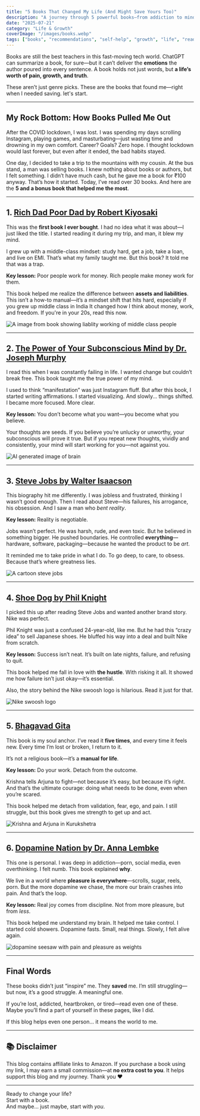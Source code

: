 ```yaml
---
title: "5 Books That Changed My Life (And Might Save Yours Too)"
description: "A journey through 5 powerful books—from addiction to mindset shifts. Includes personal stories, life lessons, and links to help you read them too."
date: "2025-07-21"
category: "Life & Growth"
coverImage: "/images/books.webp"
tags: ["books", "recommendations", "self-help", "growth", "life", "reading"]
---
```


Books are still the best teachers in this fast-moving tech world. ChatGPT can summarize a book, for sure—but it can’t deliver the **emotions** the author poured into every sentence. A book holds not just words, but **a life’s worth of pain, growth, and truth**.

These aren’t just genre picks. These are the books that found me—right when I needed saving.
let's start.

---

## My Rock Bottom: How Books Pulled Me Out

After the COVID lockdown, I was lost. I was spending my days scrolling Instagram, playing games, and masturbating—just wasting time and drowning in my own comfort. Career? Goals? Zero hope. I thought lockdown would last forever, but even after it ended, the bad habits stayed.

One day, I decided to take a trip to the mountains with my cousin. At the bus stand, a man was selling books. I knew nothing about books or authors, but I felt something. I didn’t have much cash, but he gave me a book for ₹100 anyway. That’s how it started. Today, I’ve read over 30 books. And here are the **5 and a bonus book that helped me the most**.

---

## 1. [Rich Dad Poor Dad by Robert Kiyosaki](https://amzn.to/4f1kXWy)

This was the **first book I ever bought**. I had no idea what it was about—I just liked the title. I started reading it during my trip, and man, it blew my mind.

I grew up with a middle-class mindset: study hard, get a job, take a loan, and live on EMI. That’s what my family taught me. But this book? It told me that was a trap.

**Key lesson:** Poor people work for money. Rich people make money work for them.

This book helped me realize the difference between **assets and liabilities**. This isn’t a how-to manual—it’s a mindset shift that hits hard, especially if you grew up middle class in India It changed how I think about money, work, and freedom. If you're in your 20s, read this now.

<Image 
  src="/images/asset-liability.webp"
  alt="A image from book showing liablity working of middle class people"
  width={900}
  height={400}
  className="rounded-xl my-6 mx-auto shadow-lg"
/>

---

## 2. [The Power of Your Subconscious Mind by Dr. Joseph Murphy](https://amzn.to/44XM0xo)

I read this when I was constantly failing in life. I wanted change but couldn’t break free. This book taught me the true power of my mind.

I used to think “manifestation” was just Instagram fluff. But after this book, I started writing affirmations. I started visualizing. And slowly... things shifted. I became more focused. More clear.

**Key lesson:** You don’t become what you want—you become what you believe.

Your thoughts are seeds. If you believe you’re unlucky or unworthy, your subconscious will prove it true. But if you repeat new thoughts, vividly and consistently, your mind will start working for you—not against you.

<Image 
  src="/images/brain.webp"
  alt="AI generated image of brain "
  height={400}
  width={900}
  className="rounded-xl my-6 mx-auto shadow-lg"
/>

---

## 3. [Steve Jobs by Walter Isaacson](https://amzn.to/40vWQt0)

This biography hit me differently. I was jobless and frustrated, thinking I wasn’t good enough. Then I read about Steve—his failures, his arrogance, his obsession. And I saw a man who *bent reality*.

**Key lesson:** Reality is negotiable.

Jobs wasn’t perfect. He was harsh, rude, and even toxic. But he believed in something bigger. He pushed boundaries. He controlled **everything**—hardware, software, packaging—because he wanted the product to be *art*.

It reminded me to take pride in what I do. To go deep, to care, to obsess. Because that’s where greatness lies.

<Image 
  src="/images/stevejobs.webp"
  alt="A cartoon steve jobs"
  width={900}
  height={400}
  className="rounded-xl my-6 mx-auto shadow-lg"
/>

---

## 4. [Shoe Dog by Phil Knight](https://amzn.to/4eWHpQs)

I picked this up after reading Steve Jobs and wanted another brand story. Nike was perfect.

Phil Knight was just a confused 24-year-old, like me. But he had this “crazy idea” to sell Japanese shoes. He bluffed his way into a deal and built Nike from scratch.

**Key lesson:** Success isn’t neat. It’s built on late nights, failure, and refusing to quit.

This book helped me fall in love with **the hustle**. With risking it all. It showed me how failure isn’t just okay—it’s essential.

Also, the story behind the Nike swoosh logo is hilarious. Read it just for that.

<Image 
  src="/images/swoosh.webp"
  alt="Nike swoosh logo"
  width={900}
  height={400}
  className="rounded-xl my-6 mx-auto shadow-lg"
/>

---

## 5. [Bhagavad Gita](https://amzn.to/3GBikhv)

This book is my soul anchor. I’ve read it **five times**, and every time it feels new. Every time I’m lost or broken, I return to it.

It’s not a religious book—it’s a **manual for life**.

**Key lesson:** Do your work. Detach from the outcome.

Krishna tells Arjuna to fight—not because it’s easy, but because it’s right. And that’s the ultimate courage: doing what needs to be done, even when you’re scared.

This book helped me detach from validation, fear, ego, and pain. I still struggle, but this book gives me strength to get up and act.

<Image 
  src="/images/battlefield.webp"
  alt="Krishna and Arjuna in Kurukshetra"
  width={900}
  height={400}
  className="rounded-xl my-6 mx-auto shadow-lg"
/>

---

## 6. [Dopamine Nation by Dr. Anna Lembke](https://amzn.to/4m6LR1v)

This one is personal. I was deep in addiction—porn, social media, even overthinking. I felt numb. This book explained **why**.

We live in a world where **pleasure is everywhere**—scrolls, sugar, reels, porn. But the more dopamine we chase, the more our brain crashes into pain. And that’s the loop.

**Key lesson:** Real joy comes from discipline. Not from more pleasure, but from *less*.

This book helped me understand my brain. It helped me take control. I started cold showers. Dopamine fasts. Small, real things. Slowly, I felt alive again.

<Image 
  src="/images/seesaw.webp"
  alt="dopamine seesaw with pain and pleasure as weights"
  width={900}
  height={400}
  className="rounded-xl my-6 mx-auto shadow-lg"
/>

---

## Final Words

These books didn’t just “inspire” me. They **saved** me. I’m still struggling—but now, it’s a good struggle. A meaningful one.

If you’re lost, addicted, heartbroken, or tired—read even one of these. Maybe you’ll find a part of yourself in these pages, like I did.

If this blog helps even one person… it means the world to me.

---

## 📚 Disclaimer

This blog contains affiliate links to Amazon. If you purchase a book using my link, I may earn a small commission—at **no extra cost to you**. It helps support this blog and my journey. Thank you ❤️

---

Ready to change your life?  
Start with a book.  
And maybe… just maybe, start with *you*.


